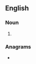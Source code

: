 ==English==

===Noun===
{{head|en|noun form}}

# {{plural of|en|puffet}}

===Anagrams===
* {{anagrams|en|a=effpstu|puffest}}